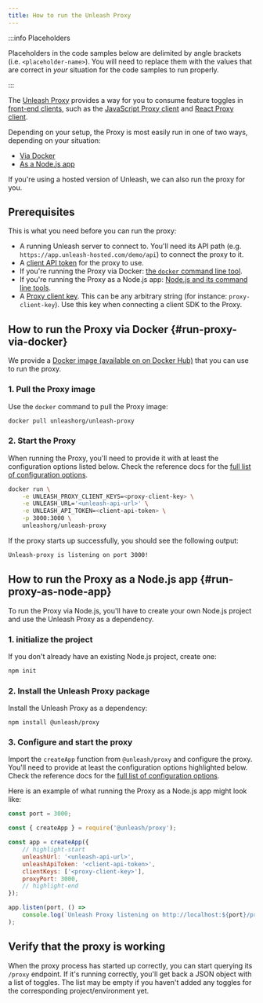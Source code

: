 ```yaml
---
title: How to run the Unleash Proxy
---
```



:::info Placeholders

Placeholders in the code samples below are delimited by angle brackets (i.e. `<placeholder-name>`). You will need to replace them with the values that are correct in _your_ situation for the code samples to run properly.

:::

The [Unleash Proxy](../reference/unleash-proxy.md) provides a way for you to consume feature toggles in [front-end clients](../reference/sdks/index.md#front-end-sdks), such as the [JavaScript Proxy client](../reference/sdks/javascript-browser.md) and [React Proxy client](../reference/sdks/react.md).

Depending on your setup, the Proxy is most easily run in one of two ways, depending on your situation:

-   [Via Docker](#run-proxy-via-docker)
-   [As a Node.js app](#run-proxy-as-node-app)

If you're using a hosted version of Unleash, we can also run the proxy for you.

## Prerequisites

This is what you need before you can run the proxy:

-   A running Unleash server to connect to. You'll need its API path (e.g. `https://app.unleash-hosted.com/demo/api`) to connect the proxy to it.
-   A [client API token](../reference/api-tokens-and-client-keys#client-tokens) for the proxy to use.
-   If you're running the Proxy via Docker: [the `docker` command line tool](https://www.docker.com/).
-   If you're running the Proxy as a Node.js app: [Node.js and its command line tools](https://nodejs.org/).
-   A [Proxy client key](../reference/api-tokens-and-client-keys#proxy-client-keys). This can be any arbitrary string (for instance: `proxy-client-key`). Use this key when connecting a client SDK to the Proxy.

## How to run the Proxy via Docker {#run-proxy-via-docker}

We provide a [Docker image (available on on Docker Hub)](https://hub.docker.com/r/unleashorg/unleash-proxy) that you can use to run the proxy.

### 1. Pull the Proxy image

Use the `docker` command to pull the Proxy image:

```bash title="Pull the Unleash Proxy docker image"
docker pull unleashorg/unleash-proxy
```

### 2. Start the Proxy

When running the Proxy, you'll need to provide it with at least the configuration options listed below. Check the reference docs for the [full list of configuration options](../reference/unleash-proxy.md#configuration-options).

```bash title="Run the Unleash Proxy via Docker"
docker run \
    -e UNLEASH_PROXY_CLIENT_KEYS=<proxy-client-key> \
    -e UNLEASH_URL='<unleash-api-url>' \
    -e UNLEASH_API_TOKEN=<client-api-token> \
    -p 3000:3000 \
    unleashorg/unleash-proxy
```

If the proxy starts up successfully, you should see the following output:

```bash
Unleash-proxy is listening on port 3000!
```

## How to run the Proxy as a Node.js app {#run-proxy-as-node-app}

To run the Proxy via Node.js, you'll have to create your own Node.js project and use the Unleash Proxy as a dependency.

### 1. initialize the project

If you don't already have an existing Node.js project, create one:

```bash npm2yarn
npm init
```

### 2. Install the Unleash Proxy package

Install the Unleash Proxy as a dependency:

```shell npm2yarn
npm install @unleash/proxy
```

### 3. Configure and start the proxy

Import the `createApp` function from `@unleash/proxy` and configure the proxy. You'll need to provide at least the configuration options highlighted below. Check the reference docs for the [full list of configuration options](../reference/unleash-proxy.md#configuration-options).

Here is an example of what running the Proxy as a Node.js app might look like:

```js title="Sample app running the Unleash Proxy"
const port = 3000;

const { createApp } = require('@unleash/proxy');

const app = createApp({
    // highlight-start
    unleashUrl: '<unleash-api-url>',
    unleashApiToken: '<client-api-token>',
    clientKeys: ['<proxy-client-key>'],
    proxyPort: 3000,
    // highlight-end
});

app.listen(port, () =>
    console.log(`Unleash Proxy listening on http://localhost:${port}/proxy`),
);
```

## Verify that the proxy is working

When the proxy process has started up correctly, you can start querying its `/proxy` endpoint. If it's running correctly, you'll get back a JSON object with a list of toggles. The list may be empty if you haven't added any toggles for the corresponding project/environment yet.

<ApiRequest verb="get" url="proxy" endpointType="proxy" title="Request toggles from the Unleash Proxy"/>
